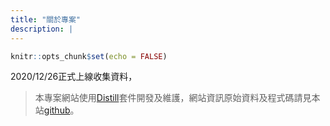 ```yaml
---
title: "關於專案"
description: |
--- 
```


```r
knitr::opts_chunk$set(echo = FALSE)
```


2020/12/26正式上線收集資料，

> 本專案網站使用[Distill](https://rstudio.github.io/distill/)套件開發及維護，網站資訊原始資料及程式碼請見本站[github](https://github.com/SCgeeker/MW_Project)。